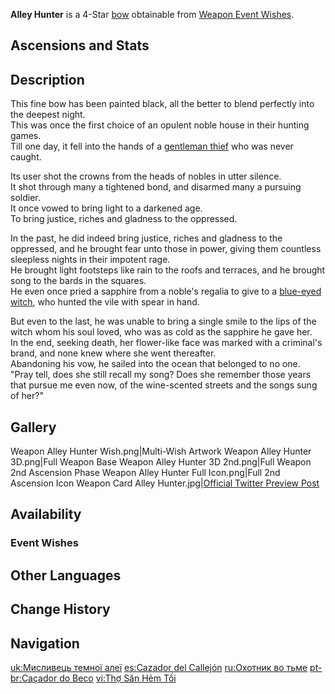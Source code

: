 {{Weapon Infobox
|id             = 15410
|image          = <gallery>
Weapon Alley Hunter.png|Base
Weapon Alley Hunter 2nd.png|2nd Ascension
</gallery>
|type           = Bow
|series         = Alley
|obtain         = Weapon Event Wishes
|releaseDate    = 2021-04-06
|rarity         = 4
|base_atk       = 44
|2nd_stat_type  = ATK
|2nd_stat       = 6%
|passive        = Oppidan Ambush
|effect         = While the character equipped with this weapon is in the party but not on the field, their DMG increases by (var1)% every second up to a max of (var2)%. When the character is on the field for more than 4s, the aforementioned DMG buff decreases by (var3)% per second until it reaches 0%.
|eff_rank1_var1 = 2
|eff_rank2_var1 = 2.5
|eff_rank3_var1 = 3
|eff_rank4_var1 = 3.5
|eff_rank5_var1 = 4
|eff_rank1_var2 = 20
|eff_rank2_var2 = 25
|eff_rank3_var2 = 30
|eff_rank4_var2 = 35
|eff_rank5_var2 = 40
|eff_rank1_var3 = 4
|eff_rank2_var3 = 5
|eff_rank3_var3 = 6
|eff_rank4_var3 = 7
|eff_rank5_var3 = 8
|eff_att1       = DMG Bonus
}}
{{Description|An intricate, opulent longbow. It once belonged to a gentleman thief who was never caught.}}
'''Alley Hunter''' is a 4-Star [[bow]] obtainable from [[Weapon Event Wishes]].

==Ascensions and Stats==
{{Weapon Ascensions and Stats
|ascendMat1 = Fetters of the Dandelion Gladiator
|ascendMat2 = Chains of the Dandelion Gladiator
|ascendMat3 = Shackles of the Dandelion Gladiator
|ascendMat4 = Dream of the Dandelion Gladiator
|bossMat1   = Chaos Device
|bossMat2   = Chaos Circuit
|bossMat3   = Chaos Core
|commonMat1 = Slime Condensate
|commonMat2 = Slime Secretions
|commonMat3 = Slime Concentrate
}}
==Description==
This fine bow has been painted black, all the better to blend perfectly into the deepest night.<br />
This was once the first choice of an opulent noble house in their hunting games.<br />
Till one day, it fell into the hands of a [[Parsifal|gentleman thief]] who was never caught.

Its user shot the crowns from the heads of nobles in utter silence.<br />
It shot through many a tightened bond, and disarmed many a pursuing soldier.<br />
It once vowed to bring light to a darkened age.<br />
To bring justice, riches and gladness to the oppressed.

In the past, he did indeed bring justice, riches and gladness to the oppressed, and he brought fear unto those in power, giving them countless sleepless nights in their impotent rage.<br />
He brought light footsteps like rain to the roofs and terraces, and he brought song to the bards in the squares.<br />
He even once pried a sapphire from a noble's regalia to give to a [[Blue-Eyed Spear Witch|blue-eyed witch]], who hunted the vile with spear in hand.

But even to the last, he was unable to bring a single smile to the lips of the witch whom his soul loved, who was as cold as the sapphire he gave her.<br />
In the end, seeking death, her flower-like face was marked with a criminal's brand, and none knew where she went thereafter.<br />
Abandoning his vow, he sailed into the ocean that belonged to no one.<br />
"Pray tell, does she still recall my song? Does she remember those years that pursue me even now, of the wine-scented streets and the songs sung of her?"

==Gallery==
<gallery hideaddbutton="true" captionalign="center">
Weapon Alley Hunter Wish.png|Multi-Wish Artwork
Weapon Alley Hunter 3D.png|Full Weapon Base
Weapon Alley Hunter 3D 2nd.png|Full Weapon 2nd Ascension Phase
Weapon Alley Hunter Full Icon.png|Full 2nd Ascension Icon
Weapon Card Alley Hunter.jpg|[https://twitter.com/GenshinImpact/status/1378195554862129155 Official Twitter Preview Post]
</gallery>

==Availability==
===Event Wishes===
{{Featured}}

==Other Languages==
{{Other Languages
|en      = Alley Hunter
|zhs     = 暗巷猎手
|zhs_rm  = Ànxiàng Lièshǒu
|zht     = 暗巷獵手
|zht_rm  = Ànxiàng Lièshǒu
|zh_tl   = Dark Alley Hunter
|ja      = ダークアレイの狩人
|ja_rm   = Daaku Arei no Karyuudo{{Assumed}}
|ja_tl   = Dark Alley Hunter
|ko      = 뒷골목 사냥꾼
|ko_rm   = Dwitgolmok Sanyangkkun
|ko_tl   = Back Alley Hunter
|es      = Cazador del Callejón
|es_tl   = Hunter of the Alley
|fr      = Traqueur des impasses
|fr_tl   = Dead End Tracker
|ru      = Охотник во тьме
|ru_tl   = The Hunter in the Dark
|th      = Alley Hunter
|vi      = Thợ Săn Hẻm Tối
|vi_tl   = Dark Alley Hunter
|de      = Gassenjäger
|de_tl   = Alley Hunter
|id      = Alley Hunter
|pt      = Caçador do Beco
|pt_tl   = Alley Hunter
}}

==Change History==
{{Change History|1.4}}

==Navigation==
{{Weapons by Series Navbox|series=Alley}}
{{Weapon Navbox|type=Bows}}

[[uk:Мисливець темної алеї]]
[[es:Cazador del Callejón]]
[[ru:Охотник во тьме]]
[[pt-br:Caçador do Beco]]
[[vi:Thợ Săn Hẻm Tối]]